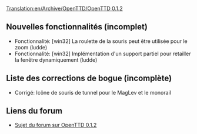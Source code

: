 [[Translation:en/Archive/OpenTTD/OpenTTD 0.1.2]]


{{fr/Livraison|prec=OpenTTD 0.1.1|suiv=OpenTTD 0.1.3|date=15/03/2004}}

==Nouvelles fonctionnalités (incomplet)==
*Fonctionnalité: [win32] La roulette de la souris peut être utilisée pour le zoom (ludde)
*Fonctionnalité: [win32] Implémentation d'un support partiel pour retailler la fenêtre dynamiquement (ludde)

==Liste des corrections de bogue (incomplète)==
*Corrigé: Icône de souris de tunnel pour le MagLev et le monorail

==Liens du forum==
*[http://www.tt-forums.net/viewtopic.php?f=29&t=6720 Sujet du forum sur OpenTTD 0.1.2]